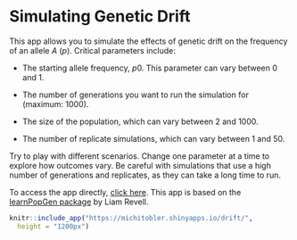 # Simulating Genetic Drift {-}

This app allows you to simulate the effects of genetic drift on the frequency of an allele *A* (*p*). Critical parameters include:

-   The starting allele frequency, *p*0. This parameter can vary between 0 and 1.

-   The number of generations you want to run the simulation for (maximum: 1000).

-   The size of the population, which can vary between 2 and 1000.

-   The number of replicate simulations, which can vary between 1 and 50.

Try to play with different scenarios. Change one parameter at a time to explore how outcomes vary. Be careful with simulations that use a high number of generations and replicates, as they can take a long time to run.

To access the app directly, [click here](https://michitobler.shinyapps.io/drift/). This app is based on the [learnPopGen package](https://cran.r-project.org/web/packages/learnPopGen/index.html) by Liam Revell.

```r
knitr::include_app("https://michitobler.shinyapps.io/drift/",
  height = "1200px")
```
